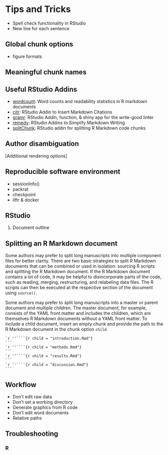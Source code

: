 # Tips and Tricks

- Spell check functionality in RStudio
- New line for each sentence

## Global chunk options

- figure formats

## Meaningful chunk names

## Useful RStudio Addins

- [wordcount](https://github.com/benmarwick/wordcountaddin): Word counts and readability statistics in R markdown documents
- [citr](https://github.com/crsh/citr): RStudio Addin to Insert Markdown Citations
- [gramr](https://github.com/ropenscilabs/gramr): RStudio Addin, function, & shiny app for the write-good linter
- [remedy](https://github.com/ThinkR-open/remedy): RStudio Addins to Simplify Markdown Writing
- [splitChunk](https://github.com/LudvigOlsen/splitChunk): RStudio addin for splitting R Markdown code chunks

## Author disambiguation

[Additional rendering options]

## Reproducible software environment

- sessionInfo()
- packrat
- checkpoint
- liftr & docker

## RStudio

1. Document outline


<!-- If you discover an error in a data file, never modify it directly, but instead write code to correct the value. Explain why you made the fix. -->

<!-- Before you finish for the day, make sure you can knit the notebook (if you’re using caching, make sure to clear the caches). That will let you fix any problems while the code is still fresh in your mind. -->


## Splitting an R Markdown document

Some authors may prefer to split long manuscripts into multiple component files for better clarity.
There are two basic strategies to split R Markdown documents that can be combined or used in isolation: sourcing R scripts and splitting the R Markdown document.
If the R Markdown document contains a lot of code, it may be helpful to disincorporate parts of the code, such as reading, merging, restructuring, and relabeling data files.
The R scripts can then be executed at the respective section of the document using `source()`.

Some authors may prefer to split long manuscripts into a master or parent document and multiple children.
The master document, for example, consists of the YAML front matter and includes the children, which are themselves R Markdown documents without a YAML front matter.
To include a child document, insert an empty chunk and provide the path to the R Markdown document in the chunk option `child`.
    
    `r ''````{r child = "introduction.Rmd"}
    ```
    `r ''````{r child = "methods.Rmd"}
    ```
    `r ''````{r child = "results.Rmd"}
    ```
    `r ''````{r child = "discussion.Rmd"}
    ```



## Workflow

- Don't edit raw data
- Don't set a working directory
- Generate graphics from R code
- Don't edit word documents
- Relative paths



## Troubleshooting

### R

<!-- Copy and paste from R4DS -->
<!-- Troubleshooting R Markdown documents can be challenging because you are no longer in an interactive R environment, and you will need to learn some new tricks. The first thing you should always try is to recreate the problem in an interactive session. Restart R, then “Run all chunks” (either from Code menu, under Run region), or with the keyboard shortcut Ctrl + Alt + R. If you’re lucky, that will recreate the problem, and you can figure out what’s going on interactively. -->

<!-- If that doesn’t help, there must be something different between your interactive environment and the R markdown environment. You’re going to need to systematically explore the options. The most common difference is the working directory: the working directory of an R Markdown is the directory in which it lives. Check the working directory is what you expect by including getwd() in a chunk. -->

<!-- Next, brainstorm all the things that might cause the bug. You’ll need to systematically check that they’re the same in your R session and your R markdown session. The easiest way to do that is to set error = TRUE on the chunk causing the problem, then use print() and str() to check that settings are as you expect. -->


